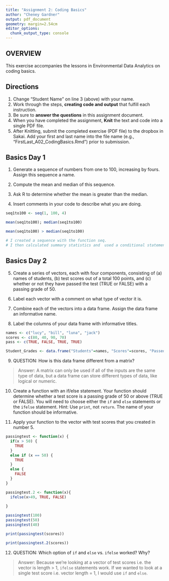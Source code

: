 ```yaml
---
title: "Assignment 2: Coding Basics"
author: "Cheney Gardner"
output: pdf_document
geometry: margin=2.54cm
editor_options: 
  chunk_output_type: console
---
```


## OVERVIEW

This exercise accompanies the lessons in Environmental Data Analytics on coding basics. 

## Directions
1. Change "Student Name" on line 3 (above) with your name.
2. Work through the steps, **creating code and output** that fulfill each instruction.
3. Be sure to **answer the questions** in this assignment document.
4. When you have completed the assignment, **Knit** the text and code into a single PDF file.
5. After Knitting, submit the completed exercise (PDF file) to the dropbox in Sakai. Add your first and last name into the file name (e.g., "FirstLast_A02_CodingBasics.Rmd") prior to submission.



## Basics Day 1

1. Generate a sequence of numbers from one to 100, increasing by fours. Assign this sequence a name. 

2. Compute the mean and median of this sequence. 

3. Ask R to determine whether the mean is greater than the median. 

4. Insert comments in your code to describe what you are doing.

```r
seq1to100 <- seq(1, 100, 4)

mean(seq1to100); median(seq1to100)

mean(seq1to100) > median(seq1to100)

# I created a sequence with the function seq. 
# I then calculated summary statistics and  used a conditional statement.

```

## Basics Day 2

5. Create a series of vectors, each with four components, consisting of (a) names of students, (b) test scores out of a total 100 points, and (c) whether or not they have passed the test (TRUE or FALSE) with a passing grade of 50.

6. Label each vector with a comment on what type of vector it is.

7. Combine each of the vectors into a data frame. Assign the data frame an informative name.

8. Label the columns of your data frame with informative titles.

```r
names <- c("lucy", "bill", "luna", "jack")
scores <- c(80, 40, 90, 70)
pass <- c(TRUE, FALSE, TRUE, TRUE)

Student_Grades <- data.frame("Students"=names, "Scores"=scores, "Passed"=pass)

```

9. QUESTION: How is this data frame different from a matrix?

> Answer: A matrix can only be used if all of the inputs are the same type of data, but a data frame can store different types of data, like logical or numeric.

10. Create a function with an if/else statement. Your function should determine whether a test score is a passing grade of 50 or above (TRUE or FALSE). You will need to choose either the `if` and `else` statements or the `ifelse` statement. Hint: Use `print`, not `return`. The name of your function should be informative.

11. Apply your function to the vector with test scores that you created in number 5. 

```r
passingtest <- function(x) {
  if(x > 50) {
    TRUE
  } 
  else if (x == 50) {
    TRUE
  }
  else {
    FALSE
  }
}

passingtest.2 <- function(x){
  ifelse(x>49, TRUE, FALSE)
  
}

passingtest(100)
passingtest(50)
passingtest(40)

print(passingtest(scores))

print(passingtest.2(scores))

```

12. QUESTION: Which option of `if` and `else` vs. `ifelse` worked? Why?

> Answer: Because we're  looking at a vector of test scores i.e. the vector is length > 1, `ifelse` statements work. If we wanted to look at a single test score i.e. vector length = 1, I would use `if` and `else`.